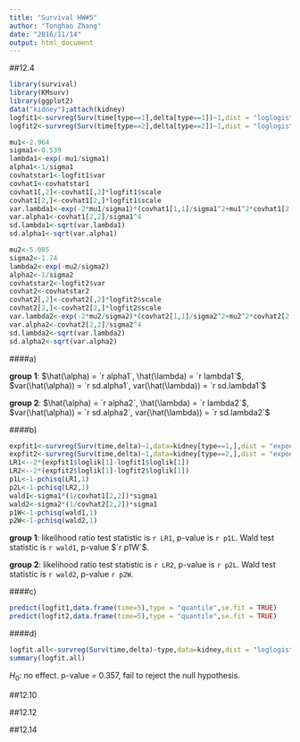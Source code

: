```yaml
---
title: "Survival HW#5"
author: "Tonghao Zhang"
date: "2016/11/14"
output: html_document
---
```


##12.4

```r
library(survival)
library(KMsurv)
library(ggplot2)
data("kidney");attach(kidney)
logfit1<-survreg(Surv(time[type==1],delta[type==1])~1,dist = "loglogistic")
logfit2<-survreg(Surv(time[type==2],delta[type==2])~1,dist = "loglogistic")

mu1<-2.964
sigma1<-0.539
lambda1<-exp(-mu1/sigma1)
alpha1<-1/sigma1
covhatstar1<-logfit1$var
covhat1<-covhatstar1
covhat1[,2]<-covhat1[,2]*logfit1$scale
covhat1[2,]<-covhat1[2,]*logfit1$scale
var.lambda1<-exp(-2*mu1/sigma1)*(covhat1[1,1]/sigma1^2+mu1^2*covhat1[2,2]/sigma1^4-2*mu1*covhat1[1,2]/sigma1^3)
var.alpha1<-covhat1[2,2]/sigma1^4
sd.lambda1<-sqrt(var.lambda1)
sd.alpha1<-sqrt(var.alpha1)

mu2<-5.005
sigma2<-1.74
lambda2<-exp(-mu2/sigma2)
alpha2<-1/sigma2
covhatstar2<-logfit2$var
covhat2<-covhatstar2
covhat2[,2]<-covhat2[,2]*logfit2$scale
covhat2[2,]<-covhat2[2,]*logfit2$scale
var.lambda2<-exp(-2*mu2/sigma2)*(covhat2[1,1]/sigma2^2+mu2^2*covhat2[2,2]/sigma2^4-2*mu2*covhat2[1,2]/sigma2^3)
var.alpha2<-covhat2[2,2]/sigma2^4
sd.lambda2<-sqrt(var.lambda2)
sd.alpha2<-sqrt(var.alpha2)
```
####a)

**group 1**: $\hat(\alpha) = `r alpha1`, \hat(\lambda) = `r lambda1`$, $var(\hat(\alpha)) = `r sd.alpha1`, var(\hat(\lambda)) = `r sd.lambda1`$  

**group 2**: $\hat(\alpha) = `r alpha2`, \hat(\lambda) = `r lambda2`$, $var(\hat(\alpha)) = `r sd.alpha2`, var(\hat(\lambda)) = `r sd.lambda2`$  

####b)

```r
expfit1<-survreg(Surv(time,delta)~1,data=kidney[type==1,],dist = "exponential")
expfit2<-survreg(Surv(time,delta)~1,data=kidney[type==2,],dist = "exponential")
LR1<--2*(expfit1$loglik[1]-logfit1$loglik[1])
LR2<--2*(expfit2$loglik[1]-logfit2$loglik[1])
p1L<-1-pchisq(LR1,1)
p2L<-1-pchisq(LR2,1)
wald1<-sigma1*(1/covhat1[2,2])*sigma1
wald2<-sigma2*(1/covhat2[2,2])*sigma1
p1W<-1-pchisq(wald1,1)
p2W<-1-pchisq(wald2,1)
```

**group 1**: likelihood ratio test statistic is `r LR1`, p-value is `r p1L`. Wald test statistic is `r wald1`, p-value $`r p1W`$.

**group 2**: likelihood ratio test statistic is `r LR2`, p-value is `r p2L`. Wald test statistic is `r wald2`, p-value `r p2W`. 

####c)

```r
predict(logfit1,data.frame(time=5),type = "quantile",se.fit = TRUE)
predict(logfit2,data.frame(time=5),type = "quantile",se.fit = TRUE)
```

####d)

```r
logfit.all<-survreg(Surv(time,delta)~type,data=kidney,dist = "loglogistic")
summary(logfit.all)
```

$H_0$: no effect. p-value = 0.357, fail to reject the null hypothesis.

##12.10

##12.12

##12.14